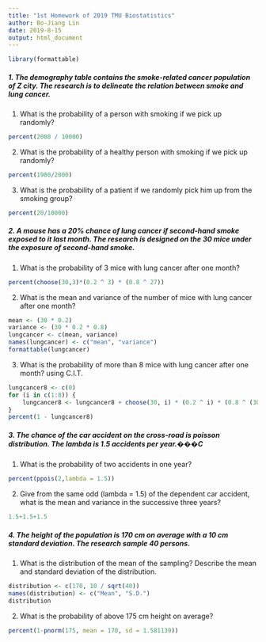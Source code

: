 ```yaml
---
title: "1st Homework of 2019 TMU Biostatistics"
author: Bo-Jiang Lin
date: 2019-8-15
output: html_document
---
```


```r
library(formattable)
```

##### 1. The demography table contains the smoke-related cancer population of Z city. The research is to delineate the relation between smoke and lung cancer.

1. What is the probability of a person with smoking if we pick up randomly?
```r
percent(2000 / 10000)
```
2. What is the probability of a healthy person with smoking if we pick up randomly?

```r
percent(1980/2000)
```
3. What is the probability of a patient if we randomly pick him up from the smoking group?

```r
percent(20/10000)
```
##### 2. A mouse has a 20% chance of lung cancer if second-hand smoke exposed to it last month. The research is designed on the 30 mice under the exposure of second-hand smoke.
1. What is the probability of 3 mice with lung cancer after one month?

```r
percent(choose(30,3)*(0.2 ^ 3) * (0.8 ^ 27))
```
2. What is the mean and variance of the number of mice with lung cancer after one month?

```r
mean <- (30 * 0.2)
variance <- (30 * 0.2 * 0.8)
lungcancer <- c(mean, variance)
names(lungcancer) <- c("mean", "variance")
formattable(lungcancer)
```
3. What is the probability of more than 8 mice with lung cancer after one month? using C.I.T.

```r
lungcancer8 <- c(0)
for (i in c(1:8)) {
    lungcancer8 <- lungcancer8 + choose(30, i) * (0.2 ^ i) * (0.8 ^ (30 - i))
}
percent(1 - lungcancer8)
```
##### 3. The chance of the car accident on the cross-road is poisson distribution. The lambda is 1.5 accidents per year.���C
1. What is the probability of two accidents in one year?

```r
percent(ppois(2,lambda = 1.5))
```

2. Give from the same odd (lambda = 1.5) of the dependent car accident, what is the mean and variance in the successive three years?

```r
1.5+1.5+1.5
```
##### 4. The height of the population is 170 cm on average with a 10 cm standard deviation. The research sample 40 persons.
1. What is the distribution of the mean of the sampling? Describe the mean and standard deviation of the distribution.

```r
distribution <- c(170, 10 / sqrt(40))
names(distribution) <- c("Mean", "S.D.")
distribution
```

2. What is the probability of above 175 cm height on average?

```r
percent(1-pnorm(175, mean = 170, sd = 1.581139))
```
